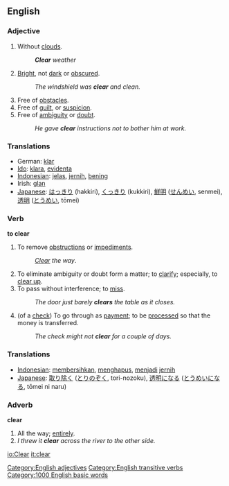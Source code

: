 ==English==
=== Adjective ===

#Without [[clouds]].
#:'''''Clear''' weather''
#[[Bright]], not [[dark]] or [[obscure]]d.
#:''The windshield was '''clear''' and clean.''
#Free of [[obstacle|obstacles]].
#Free of [[guilt]], or [[suspicion]].
#Free of [[ambiguity]] or [[doubt]].
#:''He gave '''clear''' instructions not to bother him at work.''

=== Translations ===
*German: [[klar]]
*[[Ido]]: [[klara]], [[evidenta]]
*[[Indonesian]]: [[jelas]], [[jernih]], [[bening]]
*Irish: [[glan]]
*[[Japanese]]: [[はっきり]] (hakkiri), [[くっきり]] (kukkiri), [[鮮明]] ([[せんめい]], senmei), [[透明]] ([[とうめい]], tōmei)

=== Verb ===

'''to clear'''

#To remove [[obstruction]]s or [[impediment]]s.
#:''[[Clear]] the way''.
#To eliminate ambiguity or doubt form a matter; to [[clarify]]; especially, to [[clear up]].
#To pass without interference; to [[miss]].
#:''The door just barely '''clears''' the table as it closes.''
#(of a [[check]]) To go through as [[payment]]; to be [[process]]ed so that the money is transferred.
#:''The check might not '''clear''' for a couple of days.''

=== Translations ===
*[[Indonesian]]: [[bersih|membersihkan]], [[hapus|menghapus]], [[jadi|menjadi]] [[jernih]]
*[[Japanese]]: [[取り除く]] ([[とりのぞく]], tori-nozoku), [[透明]]になる ([[とうめい]]になる, tōmei ni naru)

===Adverb===
'''clear'''
#All the way; [[entirely]].
#''I threw it '''clear''' across the river to the other side.''

[[Category:English adjectives]]
[[Category:English transitive verbs]]

[[Category:1000 English basic words]]

[[io:Clear]]
[[it:clear]]